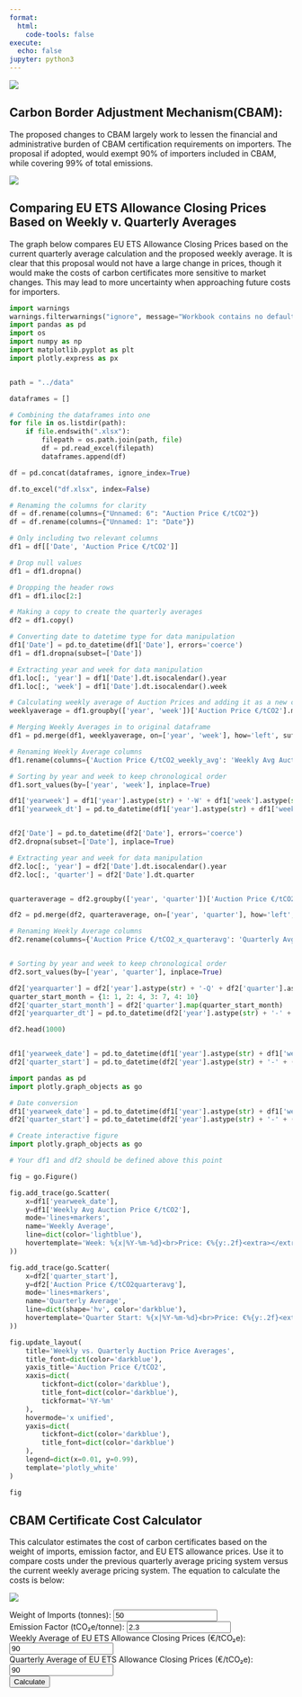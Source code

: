 ```yaml
---
format:
  html:
    code-tools: false
execute:
  echo: false
jupyter: python3
---
```


![](propchangesheader.png){fig-align="center"}

## **Carbon Border Adjustment Mechanism(CBAM):** 
The proposed changes to CBAM largely work to lessen the financial and administrative burden of CBAM certification requirements on importers. The proposal if adopted, would exempt 90% of importers included in CBAM, while covering 99% of total emissions.

![](CBAMgraphic.png){fig-align="center"}



## Comparing EU ETS Allowance Closing Prices Based on Weekly v. Quarterly Averages 
The graph below compares EU ETS Allowance Closing Prices based on the current quarterly average calculation and the proposed weekly average. It is clear that this proposal would not have a large change in prices, though it would make the costs of carbon certificates more sensitive to market changes. This may lead to more uncertainty when approaching future costs for importers.
```python
import warnings
warnings.filterwarnings("ignore", message="Workbook contains no default style.*")
import pandas as pd
import os
import numpy as np
import matplotlib.pyplot as plt
import plotly.express as px


path = "../data"

dataframes = []

# Combining the dataframes into one
for file in os.listdir(path):
    if file.endswith(".xlsx"):
        filepath = os.path.join(path, file)
        df = pd.read_excel(filepath)
        dataframes.append(df)

df = pd.concat(dataframes, ignore_index=True)

df.to_excel("df.xlsx", index=False)

# Renaming the columns for clarity
df = df.rename(columns={"Unnamed: 6": "Auction Price €/tCO2"})
df = df.rename(columns={"Unnamed: 1": "Date"})

# Only including two relevant columns
df1 = df[['Date', 'Auction Price €/tCO2']]

# Drop null values
df1 = df1.dropna()

# Dropping the header rows
df1 = df1.iloc[2:]

# Making a copy to create the quarterly averages
df2 = df1.copy()

# Converting date to datetime type for data manipulation
df1['Date'] = pd.to_datetime(df1['Date'], errors='coerce')
df1 = df1.dropna(subset=['Date'])

# Extracting year and week for data manipulation
df1.loc[:, 'year'] = df1['Date'].dt.isocalendar().year
df1.loc[:, 'week'] = df1['Date'].dt.isocalendar().week

# Calculating weekly average of Auction Prices and adding it as a new column
weeklyaverage = df1.groupby(['year', 'week'])['Auction Price €/tCO2'].mean().reset_index()

# Merging Weekly Averages in to original dataframe
df1 = pd.merge(df1, weeklyaverage, on=['year', 'week'], how='left', suffixes=('', '_weekly_avg'))

# Renaming Weekly Average columns
df1.rename(columns={'Auction Price €/tCO2_weekly_avg': 'Weekly Avg Auction Price €/tCO2'}, inplace=True)

# Sorting by year and week to keep chronological order
df1.sort_values(by=['year', 'week'], inplace=True)

df1['yearweek'] = df1['year'].astype(str) + '-W' + df1['week'].astype(str).str.zfill(2)
df1['yearweek_dt'] = pd.to_datetime(df1['year'].astype(str) + df1['week'].astype(str).str.zfill(2) + '1', format='%G%V%u')


df2['Date'] = pd.to_datetime(df2['Date'], errors='coerce')
df2.dropna(subset=['Date'], inplace=True)

# Extracting year and week for data manipulation
df2.loc[:, 'year'] = df2['Date'].dt.isocalendar().year
df2.loc[:, 'quarter'] = df2['Date'].dt.quarter


quarteraverage = df2.groupby(['year', 'quarter'])['Auction Price €/tCO2'].mean().reset_index()

df2 = pd.merge(df2, quarteraverage, on=['year', 'quarter'], how='left', suffixes=('', 'quarteravg'))

# Renaming Weekly Average columns
df2.rename(columns={'Auction Price €/tCO2_x_quarteravg': 'Quarterly Avg Auction Price €/tCO2'}, inplace=True)


# Sorting by year and week to keep chronological order
df2.sort_values(by=['year', 'quarter'], inplace=True)

df2['yearquarter'] = df2['year'].astype(str) + '-Q' + df2['quarter'].astype(str).str.zfill(2)
quarter_start_month = {1: 1, 2: 4, 3: 7, 4: 10}
df2['quarter_start_month'] = df2['quarter'].map(quarter_start_month)
df2['yearquarter_dt'] = pd.to_datetime(df2['year'].astype(str) + '-' + df2['quarter_start_month'].astype(str) + '-01')

df2.head(1000)


df1['yearweek_date'] = pd.to_datetime(df1['year'].astype(str) + df1['week'].astype(str) + '1', format='%G%V%u')
df2['quarter_start'] = pd.to_datetime(df2['year'].astype(str) + '-' + (3 * df2['quarter'] - 2).astype(str).str.zfill(2) + '-01')

import pandas as pd
import plotly.graph_objects as go

# Date conversion
df1['yearweek_date'] = pd.to_datetime(df1['year'].astype(str) + df1['week'].astype(str) + '1', format='%G%V%u')
df2['quarter_start'] = pd.to_datetime(df2['year'].astype(str) + '-' + (3 * df2['quarter'] - 2).astype(str).str.zfill(2) + '-01')

# Create interactive figure
import plotly.graph_objects as go

# Your df1 and df2 should be defined above this point

fig = go.Figure()

fig.add_trace(go.Scatter(
    x=df1['yearweek_date'],
    y=df1['Weekly Avg Auction Price €/tCO2'],
    mode='lines+markers',
    name='Weekly Average',
    line=dict(color='lightblue'),
    hovertemplate='Week: %{x|%Y-%m-%d}<br>Price: €%{y:.2f}<extra></extra>'
))

fig.add_trace(go.Scatter(
    x=df2['quarter_start'],
    y=df2['Auction Price €/tCO2quarteravg'],
    mode='lines+markers',
    name='Quarterly Average',
    line=dict(shape='hv', color='darkblue'),
    hovertemplate='Quarter Start: %{x|%Y-%m-%d}<br>Price: €%{y:.2f}<extra></extra>'
))

fig.update_layout(
    title='Weekly vs. Quarterly Auction Price Averages',
    title_font=dict(color='darkblue'),
    yaxis_title='Auction Price €/tCO2',
    xaxis=dict(
        tickfont=dict(color='darkblue'),
        title_font=dict(color='darkblue'),
        tickformat='%Y-%m'
    ),
    hovermode='x unified',
    yaxis=dict(
        tickfont=dict(color='darkblue'),
        title_font=dict(color='darkblue')
    ),
    legend=dict(x=0.01, y=0.99),
    template='plotly_white'
)

fig
```


::: {.cbam-calculator}

## CBAM Certificate Cost Calculator

This calculator estimates the cost of carbon certificates based on the weight of imports, emission factor, and EU ETS allowance prices. Use it to compare costs under the previous quarterly average pricing system versus the current weekly average pricing system. The equation to calculate the costs is below:

![](carbon.png){fig-align="center"}

<div>
  <label>Weight of Imports (tonnes): <input type="number" id="weight" value="50"></label><br>
  <label>Emission Factor (tCO₂e/tonne): <input type="number" id="ef" value="2.3" step="0.1"></label><br>
  <label>Weekly Average of EU ETS Allowance Closing Prices (€/tCO₂e): <input type="number" id="WeeklyPrice" value="90"></label><br>
  <label>Quarterly Average of EU ETS Allowance Closing Prices (€/tCO₂e): <input type="number" id="QuarterlyPrice" value="90"></label><br>
  <button onclick="calculateCBAM()">Calculate</button>
  <p id="result_weekly"></p>
  <p id="result_quarterly"></p>
</div>

<script>
  function calculateCBAM() {
    const weight = parseFloat(document.getElementById('weight').value);
    const ef = parseFloat(document.getElementById('ef').value);
    const weeklyPrice = parseFloat(document.getElementById('WeeklyPrice').value);
    const quarterlyPrice = parseFloat(document.getElementById('QuarterlyPrice').value);

    const carbonemissionsw = weight * ef;
    const totalWeekly = carbonemissionsw * weeklyPrice;

    const carbonemissionsq = weight * ef;
    const totalQuarterly = carbonemissionsq * quarterlyPrice;

    document.getElementById('result_weekly').innerText =
      `Carbon Certificate Price based on Weekly EU ETS Allowance Closing Price Averages: €${totalWeekly.toFixed(2)}`;

    document.getElementById('result_quarterly').innerText =
      `Carbon Certificate Price based on Quarterly EU ETS Allowance Closing Price Averages: €${totalQuarterly.toFixed(2)}`;
  }
</script>

:::
